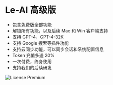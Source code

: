 # Le-AI 高级版

- 包含免费版全部功能
- 解锁所有功能，以及后续 Mac 和 Win 客户端支持
- 支持 GPT-4，GPT-4-32K
- 支持 Google 搜索等插件功能
- 支持云同步功能，可以同步会话和系统配置信息
- Token 充值多送 20%
- 一次付费，终身使用
- 支持我们的后续研发

![License Premium](/license/premium-zh-CN.png)
